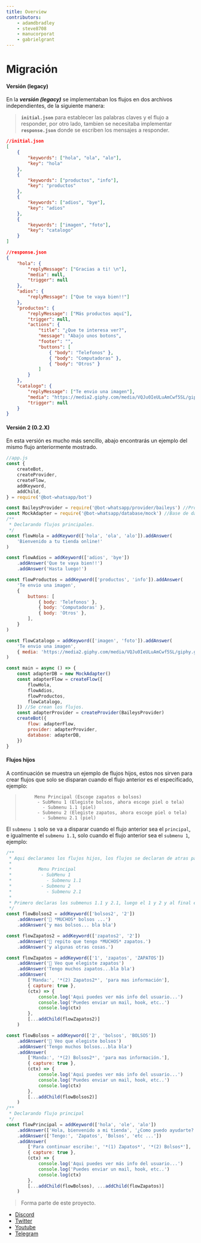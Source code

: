 ```yaml
---
title: Overview
contributors:
    - adamdbradley
    - steve8708
    - manucorporat
    - gabrielgrant
---
```


# Migración

#### Versión (legacy)

En la **_versión (legacy)_** se implementaban los flujos en dos archivos independientes, de la siguiente manera:

> **`initial.json`** para establecer las palabras claves y el flujo a responder, por otro lado, tambien se necesitaba implementar
> **`response.json`** donde se escriben los mensajes a responder.

```json
//initial.json
[
    {
        "keywords": ["hola", "ola", "alo"],
        "key": "hola"
    },
    {
        "keywords": ["productos", "info"],
        "key": "productos"
    },
    {
        "keywords": ["adios", "bye"],
        "key": "adios"
    },
    {
        "keywords": ["imagen", "foto"],
        "key": "catalogo"
    }
]
```

```json
//response.json
{
    "hola": {
        "replyMessage": ["Gracias a ti! \n"],
        "media": null,
        "trigger": null
    },
    "adios": {
        "replyMessage": ["Que te vaya bien!!"]
    },
    "productos": {
        "replyMessage": ["Más productos aquí"],
        "trigger": null,
        "actions": {
            "title": "¿Que te interesa ver?",
            "message": "Abajo unos botons",
            "footer": "",
            "buttons": [
                { "body": "Telefonos" },
                { "body": "Computadoras" },
                { "body": "Otros" }
            ]
        }
    },
    "catalogo": {
        "replyMessage": ["Te envio una imagen"],
        "media": "https://media2.giphy.com/media/VQJu0IeULuAmCwf5SL/giphy.gif",
        "trigger": null
    }
}
```

#### Versión 2 (0.2.X)

En esta versión es mucho más sencillo, abajo encontrarás un ejemplo del mismo flujo anteriormente mostrado.

```js
//app.js
const {
    createBot,
    createProvider,
    createFlow,
    addKeyword,
    addChild,
} = require('@bot-whatsapp/bot')

const BaileysProvider = require('@bot-whatsapp/provider/baileys') //Provider
const MockAdapter = require('@bot-whatsapp/database/mock') //Base de datos
/**
 * Declarando flujos principales.
 */
const flowHola = addKeyword(['hola', 'ola', 'alo']).addAnswer(
    'Bienvenido a tu tienda online!'
)

const flowAdios = addKeyword(['adios', 'bye'])
    .addAnswer('Que te vaya bien!!')
    .addAnswer('Hasta luego!')

const flowProductos = addKeyword(['productos', 'info']).addAnswer(
    'Te envio una imagen',
    {
        buttons: [
            { body: 'Telefonos' },
            { body: 'Computadoras' },
            { body: 'Otros' },
        ],
    }
)

const flowCatalogo = addKeyword(['imagen', 'foto']).addAnswer(
    'Te envio una imagen',
    { media: 'https://media2.giphy.com/media/VQJu0IeULuAmCwf5SL/giphy.gif' }
)

const main = async () => {
    const adapterDB = new MockAdapter()
    const adapterFlow = createFlow([
        flowHola,
        flowAdios,
        flowProductos,
        flowCatalogo,
    ]) //Se crean los flujos.
    const adapterProvider = createProvider(BaileysProvider)
    createBot({
        flow: adapterFlow,
        provider: adapterProvider,
        database: adapterDB,
    })
}
```

#### Flujos hijos

A continuación se muestra un ejemplo de flujos hijos, estos nos sirven para crear flujos que solo se disparan cuando el flujo anterior es el especificado, ejemplo:

>          Menu Principal (Escoge zapatos o bolsos)
>           - SubMenu 1 (Elegiste bolsos, ahora escoge piel o tela)
>             - Submenu 1.1 (piel)
>           - Submenu 2 (Elegiste zapatos, ahora escoge piel o tela)
>             - Submenu 2.1 (piel)

El `submenu 1` solo se va a disparar cuando el flujo anterior sea el `principal`, e igualmente el `submenu 1.1`, solo cuando el flujo anterior sea el `submenu 1`, ejemplo:

```js
/**
 * Aqui declaramos los flujos hijos, los flujos se declaran de atras para adelante, es decir que si tienes un flujo de este tipo:
 *
 *          Menu Principal
 *           - SubMenu 1
 *             - Submenu 1.1
 *           - Submenu 2
 *             - Submenu 2.1
 *
 * Primero declaras los submenus 1.1 y 2.1, luego el 1 y 2 y al final el principal.
 */
const flowBolsos2 = addKeyword(['bolsos2', '2'])
    .addAnswer('🤯 *MUCHOS* bolsos ...')
    .addAnswer('y mas bolsos... bla bla')

const flowZapatos2 = addKeyword(['zapatos2', '2'])
    .addAnswer('🤯 repito que tengo *MUCHOS* zapatos.')
    .addAnswer('y algunas otras cosas.')

const flowZapatos = addKeyword(['1', 'zapatos', 'ZAPATOS'])
    .addAnswer('🤯 Veo que elegiste zapatos')
    .addAnswer('Tengo muchos zapatos...bla bla')
    .addAnswer(
        ['Manda:', '*(2) Zapatos2*', 'para mas información'],
        { capture: true },
        (ctx) => {
            console.log('Aqui puedes ver más info del usuario...')
            console.log('Puedes enviar un mail, hook, etc..')
            console.log(ctx)
        },
        [...addChild(flowZapatos2)]
    )

const flowBolsos = addKeyword(['2', 'bolsos', 'BOLSOS'])
    .addAnswer('🙌 Veo que elegiste bolsos')
    .addAnswer('Tengo muchos bolsos...bla bla')
    .addAnswer(
        ['Manda:', '*(2) Bolsos2*', 'para mas información.'],
        { capture: true },
        (ctx) => {
            console.log('Aqui puedes ver más info del usuario...')
            console.log('Puedes enviar un mail, hook, etc..')
            console.log(ctx)
        },
        [...addChild(flowBolsos2)]
    )
/**
 * Declarando flujo principal
 */
const flowPrincipal = addKeyword(['hola', 'ole', 'alo'])
    .addAnswer(['Hola, bienvenido a mi tienda', '¿Como puedo ayudarte?'])
    .addAnswer(['Tengo:', 'Zapatos', 'Bolsos', 'etc ...'])
    .addAnswer(
        ['Para continuar escribe:', '*(1) Zapatos*', '*(2) Bolsos*'],
        { capture: true },
        (ctx) => {
            console.log('Aqui puedes ver más info del usuario...')
            console.log('Puedes enviar un mail, hook, etc..')
            console.log(ctx)
        },
        [...addChild(flowBolsos), ...addChild(flowZapatos)]
    )
```

> Forma parte de este proyecto.

-   [Discord](https://link.codigoencasa.com/DISCORD)
-   [Twitter](https://twitter.com/leifermendez)
-   [Youtube](https://www.youtube.com/watch?v=5lEMCeWEJ8o&list=PL_WGMLcL4jzWPhdhcUyhbFU6bC0oJd2BR)
-   [Telegram](https://t.me/leifermendez)
